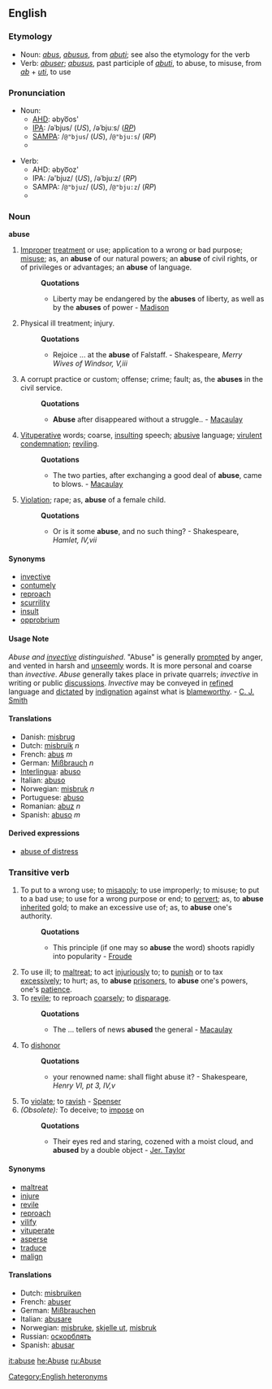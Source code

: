 {{webster}}
{{rfc}}
==English==
===Etymology===
*Noun: {{F.}} ''[[abus]]'', {{L.}} ''[[abusus]]'', from ''[[abuti]]''; see also the etymology for the verb
*Verb: {{F.}} ''[[abuser]]''; {{L.}} ''[[abusus]]'', past participle of ''[[abuti]]'', to abuse, to misuse, from ''[[ab]]'' + ''[[uti]]'', to use

===Pronunciation===
*Noun:
**[[AHD]]: əbyo͞os'
**[[IPA]]: /əˈbjus/ (''US''), /əˈbjuːs/ (''[[RP]]'')
**[[SAMPA]]: /<tt>@"bjus</tt>/ (''US''), /<tt>@"bju:s</tt>/ (''RP'')
**{{audio|en-us-abuse-noun.ogg|Audio (US)}}

*Verb:
**AHD: əbyo͞oz'
**IPA: /ə'bjuz/ (''US''), /əˈbjuːz/ (''RP'')
**SAMPA: /<tt>@"bjuz</tt>/ (''US''), /<tt>@"bju:z</tt>/ (''RP'')
**{{audio|en-us-abuse-verb.ogg|Audio (US)}}

===Noun===
'''abuse'''

#[[Improper]] [[treatment]] or use; application to a wrong or bad purpose; [[misuse]]; as, an '''abuse''' of our natural powers; an '''abuse''' of civil rights, or of privileges or advantages; an '''abuse''' of language.
#:'''Quotations'''
#:*Liberty may be endangered by the '''abuses''' of liberty, as well as by the '''abuses''' of power - [[Madison]]
#Physical ill treatment; injury.
#:'''Quotations'''
#:*Rejoice ... at the '''abuse''' of Falstaff. - Shakespeare, ''Merry Wives of Windsor, V,iii''
#A corrupt practice or custom; offense; crime; fault; as, the '''abuses''' in the civil service.
#:'''Quotations'''
#:*'''Abuse''' after disappeared without a struggle.. - [[Macaulay]]
#[[Vituperative]] words; coarse, [[insulting]] speech; [[abusive]] language; [[virulent]] [[condemnation]]; [[reviling]].
#:'''Quotations'''
#:*The two parties, after exchanging a good deal of '''abuse''', came to blows. - [[Macaulay]]
#[[Violation]]; rape; as, '''abuse''' of a female child.
#:'''Quotations'''
#:*Or is it some '''abuse''', and no such thing? - Shakespeare, ''Hamlet, IV,vii'' 

====Synonyms====
*[[invective]]
*[[contumely]]
*[[reproach]]
*[[scurrility]]
*[[insult]]
*[[opprobrium]]

====Usage Note====
''Abuse and [[invective]] distinguished''.  "Abuse" is generally [[prompted]] by anger, and vented in harsh and [[unseemly]] words. It is more personal and coarse than ''invective''. ''Abuse'' generally takes place in private quarrels; ''invective'' in writing or public [[discussions]]. ''Invective'' may be conveyed in [[refined]] language and [[dictated]] by [[indignation]] against what is [[blameworthy]]. - [[C. J. Smith]]

====Translations====
*Danish: [[misbrug]] 
*Dutch: [[misbruik]] ''n''
*French: [[abus]] ''m''
*German: [[Mißbrauch]] ''n''
*[[Interlingua]]: [[abuso#Interlingua|abuso]]
*Italian: [[abuso#Italian|abuso]]
*Norwegian: [[misbruk]] ''n''
*Portuguese: [[abuso#Portuguese|abuso]]
*Romanian: [[abuz]] ''n''
*Spanish: [[abuso#Spanish|abuso]] ''m''

====Derived expressions====
*[[abuse of distress]]

===Transitive verb===
{{en-infl-reg-other-e|abus|e||}}

#To put to a wrong use; to [[misapply]]; to use improperly; to misuse; to put to a bad use; to use for a wrong purpose or end; to [[pervert]]; as, to '''abuse''' [[inherited]] gold; to make an excessive use of; as, to '''abuse''' one's authority.
#:'''Quotations'''
#:*This principle (if one may so '''abuse''' the word) shoots rapidly into popularity - [[Froude]]
#To use ill; to [[maltreat]]; to act [[injuriously]] to; to [[punish]] or to tax [[excessively]]; to hurt; as, to '''abuse''' [[prisoners]], to '''abuse''' one's powers, one's [[patience]].
#To [[revile]]; to reproach [[coarsely]]; to [[disparage]].
#:'''Quotations'''
#:*The ... tellers of news '''abused''' the general - [[Macaulay]]
#To [[dishonor]]
#:'''Quotations'''
#:*your renowned name: shall flight abuse it? - Shakespeare, ''Henry VI, pt 3, IV,v''
#To [[violate]]; to [[ravish]] - [[Spenser]]
#''(Obsolete):'' To deceive; to [[impose]] on
#:'''Quotations'''
#:*Their eyes red and staring, cozened with a moist cloud, and '''abused''' by a double object - [[Jer. Taylor]]

====Synonyms====
*[[maltreat]]
*[[injure]]
*[[revile]]
*[[reproach]]
*[[vilify]]
*[[vituperate]]
*[[asperse]]
*[[traduce]]
*[[malign]]

====Translations====
*Dutch: [[misbruiken]]
*French: [[abuser]]
*German: [[Mißbrauchen]]
*Italian: [[abusare]]
*Norwegian: [[misbruke]], [[skjelle ut]], [[misbruk]]
*Russian: [[оскорблять]]
*Spanish: [[abusar]]

[[it:abuse]]
[[he:Abuse]]
[[ru:Abuse]]
[[Category:English heteronyms]]